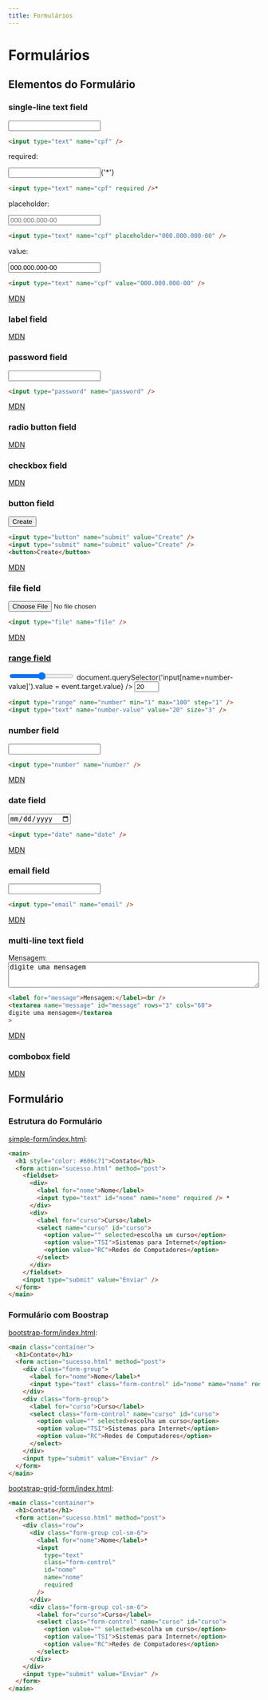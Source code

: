 ```yaml
---
title: Formulários
---
```



# Formulários

## Elementos do Formulário

### single-line text field

<HtmlPreview>
  <input type="text" name="cpf" />
</HtmlPreview>

```html
<input type="text" name="cpf" />
```

required:

<HtmlPreview>
  <form>
    <input type="text" name="cpf" required />{'*'}
  </form>
</HtmlPreview>

```html
<input type="text" name="cpf" required />*
```

placeholder:

<HtmlPreview>
  <input type="text" name="cpf" placeholder="000.000.000-00" />
</HtmlPreview>

```html
<input type="text" name="cpf" placeholder="000.000.000-00" />
```

value:

<HtmlPreview>
  <input type="text" name="cpf" value="000.000.000-00" />
</HtmlPreview>

```html
<input type="text" name="cpf" value="000.000.000-00" />
```

[MDN](https://developer.mozilla.org/en-US/docs/Web/HTML/Element/input/text)

### label field

<HtmlPreview src="/lm/codes/form/elements/label.html" />
<CodePreview src="/lm/codes/form/elements/label.html" lang="html" />

[MDN](https://developer.mozilla.org/en-US/docs/Web/HTML/Element/label)

### password field

<HtmlPreview>
  <input type="password" name="password" />
</HtmlPreview>

```html
<input type="password" name="password" />
```

[MDN](https://developer.mozilla.org/en-US/docs/Web/HTML/Element/input/password)

### radio button field

<HtmlPreview src="/lm/codes/form/elements/radioButton.html" />
<CodePreview src="/lm/codes/form/elements/radioButton.html" lang="html" />

<HtmlPreview src="/lm/codes/form/elements/radioButtonGroup.html" />
<CodePreview src="/lm/codes/form/elements/radioButtonGroup.html" lang="html" />

[MDN](https://developer.mozilla.org/en-US/docs/Web/HTML/Element/input/radio)

### checkbox field

<HtmlPreview src="/lm/codes/form/elements/checkbox.html" />
<CodePreview src="/lm/codes/form/elements/checkbox.html" lang="html" />

<HtmlPreview src="/lm/codes/form/elements/checkboxGroup.html" />
<CodePreview src="/lm/codes/form/elements/checkboxGroup.html" lang="html" />

[MDN](https://developer.mozilla.org/en-US/docs/Web/HTML/Element/input/checkbox)

### button field

<HtmlPreview>
  <button>Create</button>
</HtmlPreview>

```html
<input type="button" name="submit" value="Create" />
<input type="submit" name="submit" value="Create" />
<button>Create</button>
```

[MDN](https://developer.mozilla.org/en-US/docs/Web/HTML/Element/input/button)

### file field

<HtmlPreview>
  <input type="file" name="file" />
</HtmlPreview>

```html
<input type="file" name="file" />
```

[MDN](https://developer.mozilla.org/en-US/docs/Web/HTML/Element/input/file)

### [range field](https://developer.mozilla.org/en-US/docs/Web/HTML/Element/input/range)

<HtmlPreview>
  <input type="range" name="number" min="1" max="99" step="1" onInput={(event) => document.querySelector('input[name=number-value]').value = event.target.value} />
  <input type="text" name="number-value" value="20" size="3" />
</HtmlPreview>

```html
<input type="range" name="number" min="1" max="100" step="1" />
<input type="text" name="number-value" value="20" size="3" />
```

### number field

<HtmlPreview>
  <form>
    <input type="number" name="number" />
  </form>
</HtmlPreview>

```html
<input type="number" name="number" />
```

[MDN](https://developer.mozilla.org/en-US/docs/Web/HTML/Element/input/number)

### date field

<HtmlPreview>
  <form>
    <input type="date" name="date" />
  </form>
</HtmlPreview>

```html
<input type="date" name="date" />
```

[MDN](https://developer.mozilla.org/en-US/docs/Web/HTML/Element/input/date)

### email field

<HtmlPreview>
  <form>
    <input type="email" name="email" />
  </form>
</HtmlPreview>

```html
<input type="email" name="email" />
```

[MDN](https://developer.mozilla.org/en-US/docs/Web/HTML/Element/input/email)

### multi-line text field

<HtmlPreview>
  <label for="message">Mensagem:</label><br />
  <textarea name="message" id="message" rows="3" cols="60">digite uma mensagem</textarea>
</HtmlPreview>

```html
<label for="message">Mensagem:</label><br />
<textarea name="message" id="message" rows="3" cols="60">
digite uma mensagem</textarea
>
```

[MDN](https://developer.mozilla.org/en-US/docs/Web/HTML/Element/textarea)

### combobox field

<HtmlPreview src="/lm/codes/form/elements/select.html" />
<CodePreview src="/lm/codes/form/elements/select.html" lang="html" />

[MDN](https://developer.mozilla.org/en-US/docs/Web/HTML/Element/select)

## Formulário

### Estrutura do Formulário

[simple-form/index.html](/codes/form/simple-form/index.html):

<HtmlPreview src="/lm/codes/form/simple-form/index.html" />

```html
<main>
  <h1 style="color: #606c71">Contato</h1>
  <form action="sucesso.html" method="post">
    <fieldset>
      <div>
        <label for="nome">Nome</label>
        <input type="text" id="nome" name="nome" required /> *
      </div>
      <div>
        <label for="curso">Curso</label>
        <select name="curso" id="curso">
          <option value="" selected>escolha um curso</option>
          <option value="TSI">Sistemas para Internet</option>
          <option value="RC">Redes de Computadores</option>
        </select>
      </div>
    </fieldset>
    <input type="submit" value="Enviar" />
  </form>
</main>
```

### Formulário com Boostrap

[bootstrap-form/index.html](/codes/form/bootstrap-form/index.html):

<HtmlPreview src="/lm/codes/form/bootstrap-form/index.html" />

```html
<main class="container">
  <h1>Contato</h1>
  <form action="sucesso.html" method="post">
    <div class="form-group">
      <label for="nome">Nome</label>*
      <input type="text" class="form-control" id="nome" name="nome" required />
    </div>
    <div class="form-group">
      <label for="curso">Curso</label>
      <select class="form-control" name="curso" id="curso">
        <option value="" selected>escolha um curso</option>
        <option value="TSI">Sistemas para Internet</option>
        <option value="RC">Redes de Computadores</option>
      </select>
    </div>
    <input type="submit" value="Enviar" />
  </form>
</main>
```

[bootstrap-grid-form/index.html](/codes/form/bootstrap-grid-form/index.html):

<HtmlPreview src="/lm/codes/form/bootstrap-grid-form/index.html" />

```html
<main class="container">
  <h1>Contato</h1>
  <form action="sucesso.html" method="post">
    <div class="row">
      <div class="form-group col-sm-6">
        <label for="nome">Nome</label>*
        <input
          type="text"
          class="form-control"
          id="nome"
          name="nome"
          required
        />
      </div>
      <div class="form-group col-sm-6">
        <label for="curso">Curso</label>
        <select class="form-control" name="curso" id="curso">
          <option value="" selected>escolha um curso</option>
          <option value="TSI">Sistemas para Internet</option>
          <option value="RC">Redes de Computadores</option>
        </select>
      </div>
    </div>
    <input type="submit" value="Enviar" />
  </form>
</main>
```
